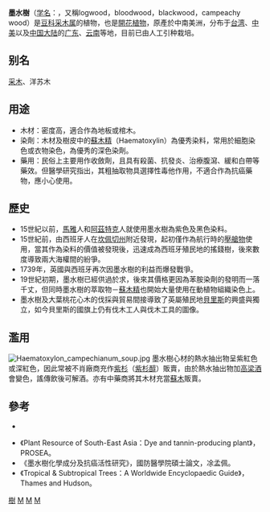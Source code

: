 {{ctm}}
{{Speciesbox
| taxon = Haematoxylon campechianum
| image = Haematoxylon campechianum flofru.jpg
| image_caption = 墨水樹的花與果
| binomial_authority = [[卡尔·林奈|Linn.]]}}

'''墨水樹'''（[[学名|学名]]：''{{lang|la|Haematoxylum campechianum}}''，又稱logwood，bloodwood，blackwood，campeachy wood）是[[豆科|豆科]][[采木属|采木属]]的植物，也是[[開花植物|開花植物]]，原產於中南美洲，分布于[[台湾|台湾]]、[[中美|中美]]以及[[中国大陆|中国大陆]]的[[广东|广东]]、[[云南|云南]]等地，目前已由人工引种栽培。

==别名==
[[采木|采木]]、洋苏木

==用途==
*木材：密度高，適合作為地板或棺木。
*染劑：木材及樹皮中的[[蘇木精|蘇木精]]（Haematoxylin）為優秀染料，常用於細胞染色或衣物染色，為優秀的深色染劑。
*藥用：民俗上主要用作收斂劑，且具有殺菌、抗發炎、治療腹瀉、緩和白帶等藥效。但醫學研究指出，其粗抽取物具選擇性毒他作用，不適合作為抗癌藥物，應小心使用。

==歷史==
*15世紀以前，[[馬雅|馬雅]]人和[[阿茲特克|阿茲特克]]人就使用墨水樹為紫色及黑色染料。
*15世紀前，由西班牙人在[[坎佩切州|坎佩切州]]附近發現，起初僅作為航行時的[[壓艙物|壓艙物]]使用，當其作為染料的價值被發現後，迅速成為西班牙殖民地的搖錢樹，後來數度導致兩大海權間的紛爭。
*1739年，英國與西班牙再次因墨水樹的利益而爆發戰爭。
*19世紀初期，墨水樹已經供過於求，後來其價格更因為苯胺染劑的發明而一落千丈，但同時墨水樹的萃取物－[[蘇木精|蘇木精]]也開始大量使用在動植物組織染色上。
*墨水樹及大葉桃花心木的伐採與貿易間接導致了英屬殖民地[[貝里斯|貝里斯]]的興盛與獨立，如今貝里斯的國旗上仍有伐木工人與伐木工具的圖像。

==濫用==
[[File:Haematoxylon_campechianum_soup.jpg|thumb]]
墨水樹心材的熱水抽出物呈紫紅色或深紅色，因此常被不肖廠商充作[[紫杉|紫杉]]（[[紫杉醇|紫杉醇]]）販賣，由於熱水抽出物加[[高梁酒|高梁酒]]會變色，謠傳飲後可解酒。亦有中藥商將其木材充當[[蘇木|蘇木]]販賣。

==參考==
<div class="references-small">
* {{cite web| url =http://www.bioinfo.cn/db05/KmzwSpecies.php?action=view&id=3114| title =采木| work =《中国高等植物数据库全库》| publisher =中国科学院微生物研究所| author =昆明植物研究所| accessdate =2009-02-23}}{{dead link|date=2017年12月 |bot=InternetArchiveBot |fix-attempted=yes }}
</div>
*《Plant Resource of South-East Asia：Dye and tannin-producing plant》，PROSEA。
*《墨水樹化學成分及抗癌活性研究》，國防醫學院碩士論文，凃孟佩。
*《Tropical & Subtropical Trees：A Worldwide Encyclopaedic Guide》，Thames and Hudson。

{{Commons category|Haematoxylon campechianum}}
{{Taxonbar|from=Q376320}}

[[Category:藥用植物|樹]]
[[Category:天然染料|M]]
[[Category:采木属|M]]
[[Category:卡尔·林奈命名的生物分类|M]]